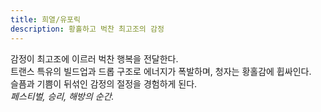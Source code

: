 ```yaml
---
title: 희열/유포릭
description: 황홀하고 벅찬 최고조의 감정
---
```


감정이 최고조에 이르러 벅찬 행복을 전달한다.  
트랜스 특유의 빌드업과 드롭 구조로 에너지가 폭발하며, 청자는 황홀감에 휩싸인다.  
슬픔과 기쁨이 뒤섞인 감정의 절정을 경험하게 된다.  
*페스티벌, 승리, 해방의 순간.*